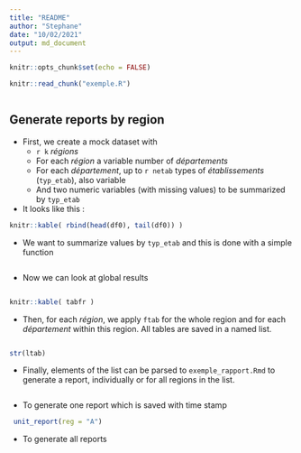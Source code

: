 ```yaml
---
title: "README"
author: "Stephane"
date: "10/02/2021"
output: md_document
---
```


```r
knitr::opts_chunk$set(echo = FALSE)
```

```r
knitr::read_chunk("exemple.R")
```

```r

```
## Generate reports by region
- First, we create a mock dataset with 
    - `r k` *régions*
    - For each *région* a variable number of *départements*
    - For each *département*, up to `r netab` types of *établissements* (`typ_etab`), also variable
    - And two numeric variables (with missing values) to be summarized by `typ_etab`
- It looks like this :

```r
knitr::kable( rbind(head(df0), tail(df0)) )
```

- We want to summarize values by `typ_etab` and this is done with a simple function

```r

```

- Now we can look at global results
```r

```

```r
knitr::kable( tabfr )
```

- Then, for each *région*, we apply `ftab` for the whole region and for each *département* within this region. All tables are saved in a named list.

```r

```

```r
str(ltab)
```


- Finally, elements of the list can be parsed to `exemple_rapport.Rmd` to generate a report, individually or for all regions in the list.
```r

```

- To generate one report which is saved with time stamp
```r
 unit_report(reg = "A")
```

- To generate all reports
```r

```




